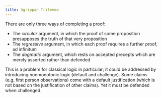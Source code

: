 ```yaml
---
title: Agrippan Trilemma
---
```



There are only three ways of completing a proof:

- The *circular* argument, in which the proof of some proposition presupposes the truth of that very proposition
- The *regressive* argument, in which each proof requires a further proof, ad infinitum
- The *dogmatic* argument, which rests on accepted precepts which are merely asserted rather than defended

This is a problem for classical logic in particular; it could be addressed by introducing nonmonotonic logic (default and challenge). Some claims (e.g. first person observations) come with a default justification (which is not based on the justification of other claims). Yet it must be defended when challenged.